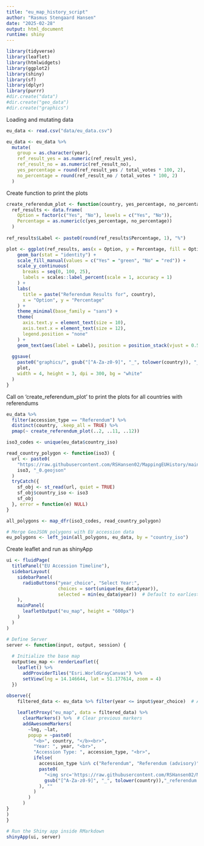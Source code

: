 ---
title: "eu_map_history_script"
author: "Rasmus Stengaard Hansen"
date: "2025-02-28"
output: html_document
runtime: shiny
---

```{r setup, echo=FALSE, message=FALSE}
library(tidyverse)
library(leaflet)
library(htmlwidgets)
library(ggplot2)
library(shiny)
library(sf)
library(dplyr)
library(purrr)
#dir.create("data")
#dir.create("geo_data")
#dir.create("graphics")
```

Loading and mutating data

```{r}

eu_data <- read.csv("data/eu_data.csv")

eu_data <- eu_data %>%
  mutate(
    group = as.character(year),
    ref_result_yes = as.numeric(ref_result_yes),
    ref_result_no = as.numeric(ref_result_no),
    yes_percentage = round(ref_result_yes / total_votes * 100, 2),
    no_percentage = round(ref_result_no / total_votes * 100, 2)
  )

```

Create function to print the plots

```{r}


create_referendum_plot <- function(country, yes_percentage, no_percentage) {
  ref_results <- data.frame(
    Option = factor(c("Yes", "No"), levels = c("Yes", "No")),
    Percentage = as.numeric(c(yes_percentage, no_percentage))
  )
  
ref_results$Label <- paste0(round(ref_results$Percentage, 1), "%")

plot <- ggplot(ref_results, aes(x = Option, y = Percentage, fill = Option)) +
    geom_bar(stat = "identity") +
    scale_fill_manual(values = c("Yes" = "green", "No" = "red")) +
    scale_y_continuous(
      breaks = seq(0, 100, 25),
      labels = scales::label_percent(scale = 1, accuracy = 1)
    ) +
    labs(
      title = paste("Referendum Results for", country),
      x = "Option", y = "Percentage"
    ) +
    theme_minimal(base_family = "sans") +
    theme(
      axis.text.y = element_text(size = 10),
      axis.text.x = element_text(size = 12),
      legend.position = "none"
    ) +
    geom_text(aes(label = Label), position = position_stack(vjust = 0.5), size = 4, color = "black")
  
  ggsave(
    paste0("graphics/", gsub("[^A-Za-z0-9]", "_", tolower(country)), "_referendum.png"),
    plot,
    width = 4, height = 3, dpi = 300, bg = "white"
  )
}

```

Call on 'create_referendum_plot' to print the plots for all countries with referendums

```{r}

eu_data %>%
  filter(accession_type == "Referendum") %>%
  distinct(country, .keep_all = TRUE) %>%
  pmap(~ create_referendum_plot(..2, ..11, ..12))


```



```{r}

iso3_codes <- unique(eu_data$country_iso)

read_country_polygon <- function(iso3) {
  url <- paste0(
    "https://raw.githubusercontent.com/RSHansen02/MappingEUHistory/main/geo_data/gadm41_",
    iso3, "_0.geojson"
  )
  tryCatch({
    sf_obj <- st_read(url, quiet = TRUE)
    sf_obj$country_iso <- iso3
    sf_obj
  }, error = function(e) NULL)
}

all_polygons <- map_dfr(iso3_codes, read_country_polygon)

# Merge GeoJSON polygons with EU accession data
eu_polygons <- left_join(all_polygons, eu_data, by = "country_iso")

```

Create leaflet and run as shinyApp

```{r}

ui <- fluidPage(
  titlePanel("EU Accession Timeline"),
  sidebarLayout(
    sidebarPanel(
      radioButtons("year_choice", "Select Year:", 
                   choices = sort(unique(eu_data$year)), 
                   selected = min(eu_data$year))  # Default to earliest year
    ),
    mainPanel(
      leafletOutput("eu_map", height = "600px")
    )
  )
)

# Define Server
server <- function(input, output, session) {
  
  # Initialize the base map
  output$eu_map <- renderLeaflet({
    leaflet() %>%
      addProviderTiles("Esri.WorldGrayCanvas") %>%
      setView(lng = 14.146644, lat = 51.177614, zoom = 4)
  })
  
observe({
    filtered_data <- eu_data %>% filter(year <= input$year_choice)  # Accumulate years

    leafletProxy("eu_map", data = filtered_data) %>%
      clearMarkers() %>%  # Clear previous markers
      addAwesomeMarkers(
        ~lng, ~lat, 
        popup = ~paste0(
          "<b>", country, "</b><br>",
          "Year: ", year, "<br>",
          "Accession Type: ", accession_type, "<br>",
          ifelse(
            accession_type %in% c("Referendum", "Referendum (advisory)"),
            paste0(
              "<img src='https://raw.githubusercontent.com/RSHansen02/MappingEUHistory/main/graphics/",
              gsub("[^A-Za-z0-9]", "_", tolower(country)),"_referendum.png' width='200'>"
            ), ""
          )
        )
      )
}
)
}

# Run the Shiny app inside RMarkdown
shinyApp(ui, server)


```




